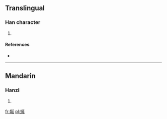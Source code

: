 ==Translingual==

===Han character===
{{Han char|rn=38|rad=女|as=07|sn=10|four=|canj=女弓大一 (VNKM), 女弓大女 (VNKV)}}

# {{defn|Han|sort=女07}}

====References====
* {{Han ref|kx=0263.170|dkj=06339|dj=0530.040|hdz=21045.070|uh=5A2B|ud=23083}}

----

==Mandarin==

===Hanzi===
{{cmn-hanzi|pin=[[yán]] ([[yan2]])|wg=yen<sup>2</sup>}}

# {{defn|lang=cmn|sort=女07}}

[[fr:娫]]
[[pl:娫]]